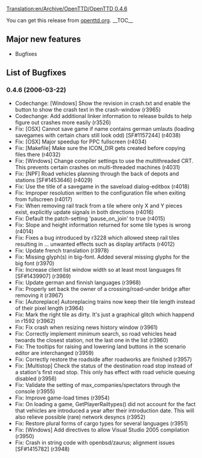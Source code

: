 [[Translation:en/Archive/OpenTTD/OpenTTD 0.4.6]]

{{en/Archive/OpenTTD/Navigation}}
{{en/Archive/OpenTTD/NaviPrevNext|prev=en/Archive/OpenTTD/OpenTTD 0.4.5|next=en/Archive/OpenTTD/OpenTTD 0.4.7|date=2006-03-22}}

You can get this release from [http://www.openttd.org/download-stable/0.4.6 openttd.org].
__TOC__

==Major new features==
*Bugfixes

==List of Bugfixes==
===0.4.6 (2006-03-22)===
* Codechange: [Windows] Show the revision in crash.txt and enable the button to show the crash text in the crash-window (r3965)
* Codechange: Add additional linker information to release builds to help figure out crashes more easily (r3526)
* Fix: [OSX] Cannot save game if name contains german umlauts (loading savegames with certain chars still look odd) [SF#1157244] (r4038)
* Fix: [OSX] Major speedup for PPC fullscreen (r4034)
* Fix: [Makefile] Make sure the ICON_DIR gets created before copying files there (r4032)
* Fix: [Windows] Change compiler settings to use the multithreaded CRT. This prevents certain crashes on multi-threaded machines (r4031)
* Fix: [NPF] Road vehicles planning through the back of depots and stations [SF#1453646] (r4029)
* Fix: Use the title of a savegame in the saveload dialog-editbox (r4018)
* Fix: Improper resolution written to the configuration file when exiting from fullscreen (r4017)
* Fix: When removing rail track from a tile where only X and Y pieces exist, explicitly update signals in both directions (r4016)
* Fix: Default the patch-setting 'pause_on_join' to true (r4015)
* Fix: Slope and height information returned for some tile types is wrong (r4014)
* Fix: Fixes a bug introduced by r3228 which allowed steep rail tiles resulting in ... unwanted effects such as display artifacts (r4012)
* Fix: Update french translation (r3978)
* Fix: Missing glyph(s) in big-font. Added several missing glyphs for the big font {{en/Flyspray|56}} (r3970)
* Fix: Increase client list window width so at least most languages fit [SF#1439907] (r3969)
* Fix: Update german and finnish languages (r3968)
* Fix: Properly set back the owner of a crossing/road-under bridge after removing it (r3967)
* Fix: [Autoreplace] Autoreplacing trains now keep their tile length instead of their pixel length {{en/Flyspray|67}} (r3964)
* Fix: Mark the right tile as dirty. It's just a graphical glitch which happend in r1592 (r3962)
* Fix: Fix crash when resizing news history window (r3961)
* Fix: Correctly implement minimum search, so road vehicles head twoards the closest station, not the last one in the list (r3960)
* Fix: The tooltips for raising and lowering land buttons in the scenario editor are interchanged {{en/Flyspray|61}} (r3959)
* Fix: Correctly restore the roadside after roadworks are finished (r3957)
* Fix: [Multistop] Check the status of the destination road stop instead of a station's first road stop. This only has effect with road vehicle queuing disabled (r3956)
* Fix: Validate the setting of max_companies/spectators through the console (r3955)
* Fix: Improve game-load times (r3954)
* Fix: On loading a game, GetPlayerRailtypes() did not account for the fact that vehicles are introduced a year after their introduction date. This will also relieve possible (rare) network desyncs (r3952)
* Fix: Restore plural forms of cargo types for several languages (r3951)
* Fix: [Windows] Add directives to allow Visual Studio 2005 compilation (r3950)
* Fix: Crash in string code with openbsd/zaurus; alignment issues [SF#1415782] (r3948)